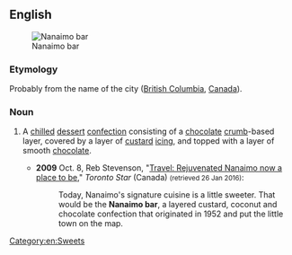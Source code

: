 ==English==
{{wikipedia}}
[[File:Nanaimo Bar close.jpg|thumb|Nanaimo bar]]

===Etymology===
Probably from the name of the city {{w|Nanaimo}} ([[British Columbia]], [[Canada]]).

===Noun===
{{en-noun}}

# {{lb|en|chiefly|Canada}} A [[chilled]] [[dessert]] [[confection]] consisting of a [[chocolate]] [[crumb]]-based layer, covered by a layer of [[custard]] [[icing]], and topped with a layer of smooth [[chocolate]].
#* '''2009''' Oct. 8, Reb Stevenson, "[http://www.thestar.com/life/travel/2009/10/08/rejuvenated_nanaimo_now_a_place_to_be.html Travel: Rejuvenated Nanaimo now a place to be]," ''Toronto Star'' (Canada) <small>(retrieved 26 Jan 2016)</small>:
#*: Today, Nanaimo's signature cuisine is a little sweeter. That would be the '''Nanaimo bar''', a layered custard, coconut and chocolate confection that originated in 1952 and put the little town on the map.
[[Category:en:Sweets]]